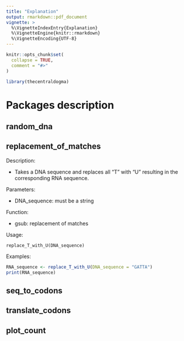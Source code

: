 ```yaml
---
title: "Explanation"
output: rmarkdown::pdf_document
vignette: >
  %\VignetteIndexEntry{Explanation}
  %\VignetteEngine{knitr::rmarkdown}
  %\VignetteEncoding{UTF-8}
---
```


```r
knitr::opts_chunk$set(
  collapse = TRUE,
  comment = "#>"
)
```

```r
library(thecentraldogma)
```

# Packages description

## random_dna

## replacement_of_matches

Description:

-   Takes a DNA sequence and replaces all "T" with "U" resulting in the corresponding RNA sequence.

Parameters:

-   DNA_sequence: must be a string

Function:

-   gsub: replacement of matches

Usage:

```         
replace_T_with_U(DNA_sequence)
```

Examples:

```r
RNA_sequence <- replace_T_with_U(DNA_sequence = "GATTA")
print(RNA_sequence)
```

## seq_to_codons

## translate_codons

## plot_count

